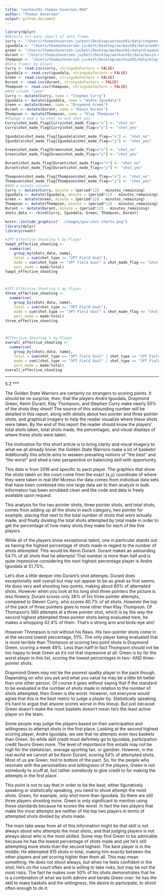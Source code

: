 ```yaml
---
title: "workout01-thomas-hoversen.Rmd"
author: "Thomas Hoversen"
output: github_document
---
```

```r
library(dplyr)
#Objects for easy import of data frame.
curry <- "/Users/thomashoversen-juckett/Desktop/workout01/data/stephen-curry.csv"
iguodala <- "/Users/thomashoversen-juckett/Desktop/workout01/data/andre-iguodala.csv"
green <- "/Users/thomashoversen-juckett/Desktop/workout01/data/draymond-green.csv"
durant <- "/Users/thomashoversen-juckett/Desktop/workout01/data/kevin-durant.csv"
thompson <- "/Users/thomashoversen-juckett/Desktop/workout01/data/klay-thompson.csv"
#Data frames by player
Curry <- read.csv(curry, stringsAsFactors = FALSE)
Iguodala <- read.csv(iguodala, stringsAsFactors = FALSE)
Green <- read.csv(green, stringsAsFactors = FALSE)
Durant <- read.csv(durant, stringsAsFactors = FALSE)
Thompson <- read.csv(thompson, stringsAsFactors = FALSE)
#Add column "name"
Curry <- mutate(Curry, name = "Stephen Curry")
Iguodala <- mutate(Iguodala, name = "Andre Iguodala")
Green <- mutate(Green, name = "Draymond Green")
Durant <- mutate(Durant, name = "Kevin Durant")
Thompson <- mutate(Thompson, name = "Klay Thompson")
#Change n and y to shot_no and shot_yes
Curry$shot_made_flag[Curry$shot_made_flag=="n"] <- "shot_no"
Curry$shot_made_flag[Curry$shot_made_flag=="y"] <- "shot_yes"

Iguodala$shot_made_flag[Iguodala$shot_made_flag=="n"] <- "shot_no"
Iguodala$shot_made_flag[Iguodala$shot_made_flag=="y"] <- "shot_yes"

Green$shot_made_flag[Green$shot_made_flag=="n"] <- "shot_no"
Green$shot_made_flag[Green$shot_made_flag=="y"] <- "shot_yes"

Durant$shot_made_flag[Durant$shot_made_flag=="n"] <- "shot_no"
Durant$shot_made_flag[Durant$shot_made_flag=="y"] <- "shot_yes"

Thompson$shot_made_flag[Thompson$shot_made_flag=="n"] <- "shot_no"
Thompson$shot_made_flag[Thompson$shot_made_flag=="y"] <- "shot_yes"
#Add a minute column.
Curry <- mutate(Curry, minute = (period*12) - minutes_remaining)
Iguodala <- mutate(Iguodala, minute = (period*12) - minutes_remaining)
Green <- mutate(Green, minute = (period*12) - minutes_remaining)
Thompson <- mutate(Thompson, minute = (period*12) - minutes_remaining)
Durant <- mutate(Durant, minute = (period*12) - minutes_remaining)
shots_data <- rbind(Curry, Iguodala, Green, Thompson, Durant)

```


```r
knitr::include_graphics("../images/gsw-shot-charts.png")
library(dplyr)
library(readr)

#2PT Effective Shooting % by Player
twopt_effective_shooting <-
  summarise(
    group_by(shots_data, name),
    total = sum(shot_type == "2PT Field Goal"),
    made = sum(shot_type == "2PT Field Goal" & shot_made_flag == "shot_yes"),
    perc_made = made/total)
twopt_effective_shooting



#3PT Effective Shooting % by Player
three_effective_shooting <-
  summarise(
    group_by(shots_data, name),
    total = sum(shot_type == "3PT Field Goal"),
    made = sum(shot_type == "3PT Field Goal" & shot_made_flag == "shot_yes"),
    perc_made = made/total)
three_effective_shooting



#Effective Shooting % by Player
overall_effective_shooting <-
  summarise(
    group_by(shots_data, name),
    total = sum(shot_type == "3PT Field Goal" | shot_type == "2PT Field Goal"),
    made = sum((shot_type == "3PT Field Goal" | shot_type == "2PT Field Goal") & shot_made_flag == "shot_yes"),
    perc_made = made/total)
overall_effective_shooting
```
***
5.2
***

The Golden State Warriors are certainly no strangers to scoring points. It should be no surprise, then, that the players Andre Iguodala, Draymond Green, Kevin Durant, Klay Thompson, and Stephen Curry make nearly 50% of the shots they shoot! The source of this astounding number will be detailed in this report, along with details about two pointer and three pointer shots, and graphical imagery to help the reader visualize where these shots were taken. By the end of this report the reader should know the players' total shots taken, total shots made, the percentages, and visual displays of where these shots were taken. 

The motivation for this short article is to bring clarity and visual imagery to what we all already know: the Golden State Warriors make a lot of baskets! Additionally this article aims to weaken prevailing notions of "the best" and "the worst" and shed a new perspective on balancing skill with opportunity. 

This data is from 2016 and specific to each player. The graphics that show the shots taken on the court come from the exact (x,y) coordinate of where they were taken in real life! Moreso the data comes from individual data sets that have been combined into one large data set to then analyze in bulk. Information has been scrubbed clean and the code and data is freely available upon request.

This analysis for the two pointer shots, three pointer shots, and total shots, comes from adding up all the shots in each category, two pointer for example, placing that next to the total number of shots that were actually made, and finally dividing the total shots attempted by total made in order to get the percentage of how many shots they make for each of the five players. 

While all of the players show exceptional talent, one in particular stands out as having the highest percentage of shots made in regard to the number of shots attempted. This would be Kevin Durant. Durant makes an astounding 54.1% of all shots that he attempts! That number is more than half and is quite impressive considering the next highest percentage player is Andre Iguodala at 51.75%. 

Let's dive a little deeper into Durant's shot attempts. Durant does exceptionally well overall but may not appear to be as great as first seems. He does very well shooting two-points, making about 60% of attempted shots. However when you look at his long shot three pointers the picture is less flowery. Durant scores only 38% of his three pointer attempts, compared to Steven Curry, who scores 40.7% of all shots. However the top of the pack of three pointers goes to none other than Klay Thompson. Of Thompson's 580 attempts at a three pointer shot, which is by the way the second highest attempted three pointer shots being evaluated here, he makes a whopping 42.4% of them. That's a strong arm and birds-eye aim!

However Thompson is not without his flaws. His two-pointer shots come in at the second lowest percentage, 51%. The only player being evaluated that is more terrible than Thompson at scoring two point shots is Draymond Green, scoring a meek 49%. Less than half! In fact Thompson should not be too happy to beat Green as it's not that impressive at all. Green is by far the worst player in this list, scoring the lowest percentages in two- AND three-pointer shots. 

Draymond Green may not be the poorest quality player in the pack though. Depending on who you ask and what you value he may be a little bit better than one other person. Of course it goes without saying that if the standard to be evaluated is the number of shots made in relation to the number of shots attempted, then Green is the worst. However, not everyone would agree that this is the best metric to judge a player by. Statistically speaking it's hard to argue that anyone scores worse in this lineup. But just because Green doesn't make the most baskets doesn't mean he's the least active player on the team.

Some people may judge the players based on their participation and willingness to attempt shots in the first place. Looking at the second highest scoring player, Andre Iguodala, we see that he attempts even less baskets than Green. So while skill credit must definitely go to Iguodala, participation credit favors Green more. The level of importance this entails may not be high for the statistician, average sporting fan, or gambler. However, in the real world we cannot all be Kevin Durant, scoring 54% of attempted shots. Most of us are Green, mid to bottom of the pact. So, for the people who resonate with the personalities and willingness of the players, Green is not somebody to scoff at, but rather somebody to give credit to for making the attempts in the first place. 

This point is not to say that in order to be the best, either figuratively speaking or statistically speaking, you need to shoot attempt the most shots. Green, for example, only shot more than Iguodala. So there are still three players shooting more. Green is only significant to mention using these standards because he scores the worst. In fact the two players that make the most attempts are neither of the top two players in terms of attempted shots divided by shots made. 

The main take away from all of this information might be that skill is not always about who attempts the most shots, and that judging players is not always about who is the most skilled. Some may find Green to be admirable because he has the lowest percentage of shots made and yet he's still attempting more shots than the second highest. The best player is in the middle: He attempted 915 shots in total, making him exactly between the other players and yet scoring higher than them all. This may mean something. He does not shoot always, but when he feels confident in the shot. He's on the court often and is willing to take risks, but may be not the most risks. The fact he makes over 50% of his shots demonstrates that he is a combination of what we both admire and berate Green over: he has the skill to make baskets and the willingness, the desire to participate, to shoot often enough to do it. 






